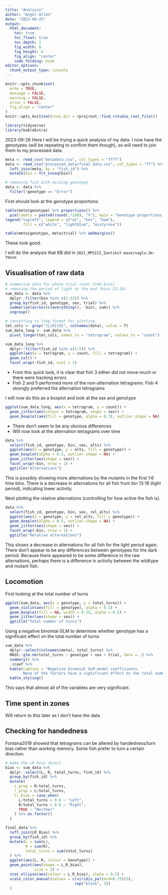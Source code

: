 ```yaml
---
title: "Analysis"
author: "Angel Allen"
date: "2023-09-25"
output:
  html_document:
    toc: true
    toc_float: true
    toc_depth: 2
    fig_width: 8
    fig_height: 6
    fig_align: "center"
    code_folding: hide
editor_options:
  chunk_output_type: console
---
```


```r
knitr::opts_chunk$set(
  echo = TRUE,
  message = FALSE,
  warning = FALSE,
  error = FALSE,
  fig.align = "center"
)
knitr::opts_knit$set(root.dir = rprojroot::find_rstudio_root_file())
```

```r
library(tidyverse)
library(kableExtra)
```


2023-09-26
Here I will be trying a quick analysis of my data. I now have the genotypes (will be repeating to confirm them though), so will need to join them to my processed data.

```r
meta <- read_csv("metadata.csv", col_types = "ffff")
data <- read_csv("processed_data/final_data.csv", col_types = "ff") %>%
  left_join(meta, by = "fish_id") %>%
  mutate(bin = fct_inseq(bin))

# removing fish with missing genotype
data <- data %>%
  filter(!genotype == "Error")
```

First should look at the genotype proportions

```r
table(meta$genotype) %>% proportions() %>%
  pie(labels = paste0(round(.*100), "%"), main = "Genotype proportions in tested family")
legend("topleft", legend = c("wt", "het", "hom"),
        fill = c("white", "lightblue", "mistyrose"))

table(meta$genotype, meta$trial) %>% addmargins()
```

These look good.

I will do the analysis that KB did in `2021_MPSIII_ZantiksY-maze/naglu-3m-Ymaze`

## Visualisation of raw data
```r
# summarise data for whole trial (over time bins)
# removing the period of light at the end (bins 13:18)
sum_data <- data %>%
  dplyr::filter(bin %in% c(1:12)) %>%
  group_by(fish_id, genotype, sex, trial) %>%
  summarise(across(c(everything(), -bin), sum)) %>%
  ungroup()

# converting to long format for plotting
tet_cols <- grep("[L|R]{4}", colnames(data), value = T)
sum_data_long <- sum_data %>%
  pivot_longer(tet_cols, names_to = "tetragram", values_to = "count")

sum_data_long %>%
  dplyr::filter(fish_id %in% c(1:5)) %>%
  ggplot(aes(x = tetragram, y = count, fill = tetragram)) +
  geom_col() +
  facet_wrap(~fish_id, ncol = 1)
```

- From this quick look, it is clear that fish 3 either did not move much or there were tracking errors
- Fish 2 and 5 performed more of the non-alternation tetragrams. Fish 4 strongly preferred the alternation tetragrams

I will now do this as a boxplot and look at the sex and genotype

```r
ggplot(sum_data_long, aes(x = tetragram, y = count)) +
  geom_jitter(aes(colour = tetragram, shape = sex)) +
  geom_boxplot(aes(fill = genotype, alpha = 0.2), outlier.shape = NA)
```

- There don't seem to be any obvious differences
- Will now look at the alternation tetragrams over time

```r
data %>%
  select(fish_id, genotype, bin, sex, alts) %>%
  ggplot(aes(x = genotype, y = alts, fill = genotype)) +
  geom_boxplot(alpha = 0.5, outlier.shape = NA) +
  geom_jitter(aes(shape = sex)) +
  facet_wrap(~bin, nrow = 1) +
  ggtitle("Alternations")
```

This is possibly showing more alternations by the mutants in the first 1:6 time bins. There is a decrease in alternations for all fish from bin 13:18 (light period), indicating lower activity.

Next plotting the relative alternations (controlling for how active the fish is).

```r
data %>%
  select(fish_id, genotype, bin, sex, rel_alts) %>%
  ggplot(aes(x = genotype, y = rel_alts, fill = genotype)) +
  geom_boxplot(alpha = 0.5, outlier.shape = NA) +
  geom_jitter(aes(shape = sex)) +
  facet_wrap(~bin, nrow = 1) +
  ggtitle("Relative alternations")
```

This shows a decrease in alternations for all fish for the light period again. There don't appear to be any differences between genotypes for the dark period. Because there appeared to be some difference in the raw alternations, perhaps there is a difference in activity between the wildtype and mutant fish.

## Locomotion

First looking at the total number of turns

```r
ggplot(sum_data, aes(x = genotype, y = total_turns)) +
  geom_violin(aes(fill = genotype), alpha = 0.5) +
  geom_boxplot(fill = NA, width = 0.25, alpha = 0.5) +
  geom_jitter(aes(shape = sex)) +
  ggtitle("Total number of turns")
```

Using a negative binomial GLM to determine whether genotype has a significant effect on the total number of turns:

```r
sum_data %>%  
  dplyr::select(colnames(meta), total_turns) %>%
  MASS::glm.nb(total_turns ~ genotype + sex + trial, data = .) %>%
  summary() %>%
  .$coef %>%
  kable(caption = "Negative binomial GLM model coefficients.
        None of the factors have a significant effect on the total number of turns" ) %>%
  kable_styling()
```

This says that almost all of the variables are very significant.

## Time spent in zones
Will return to this later as I don't have the data

## Checking for handedness
Fontana2019 showed that tetragrams can be altered by handedness/turn bias rather than working memory. Some fish prefer to turn a certain direction.

```r
# make the LR bias object
bias <- sum_data %>%
  dplyr::select(L, R, total_turns, fish_id) %>%
  group_by(fish_id) %>%
  mutate(
    r_prop = R/total_turns,
    l_prop = L/total_turns,
    lr_bias = case_when(
      L/total_turns > 0.6 ~ "Left",
      R/total_turns > 0.6 ~ "Right",
      TRUE ~ "Neither"
    ) %>% as.factor()
  )

final_data %>%
  left_join(LR_Bias) %>%
  group_by(fish_id) %>%
  mutate(L = sum(L),
         R = sum(R),
         total_turns = sum(total_turns)
  ) %>%
  ggplot(aes(L, R, colour = Genotype)) +
  geom_point(aes(shape = L_R_bias),
             size = 2) +
  stat_ellipse(aes(colour = L_R_bias), alpha = 0.5) +
  scale_color_manual(values = c(viridis_pal(end=0.75)(3), 
                               rep("black", 3))
  )
```
